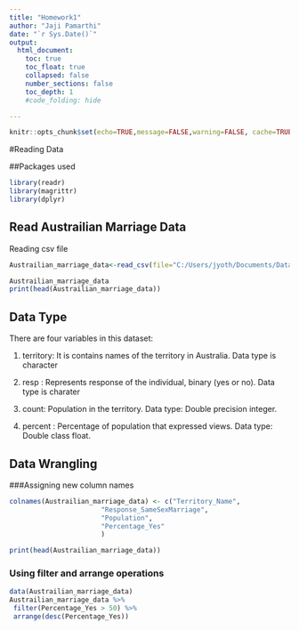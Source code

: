 ```yaml
---
title: "Homework1"
author: "Jaji Pamarthi"
date: "`r Sys.Date()`"
output:
  html_document:
    toc: true
    toc_float: true
    collapsed: false
    number_sections: false
    toc_depth: 1
    #code_folding: hide

---
```


```r
knitr::opts_chunk$set(echo=TRUE,message=FALSE,warning=FALSE, cache=TRUE)
```


#Reading Data 

##Packages used

```r
library(readr)
library(magrittr)
library(dplyr)
```

## Read Austrailian Marriage Data 

Reading csv file
```r
Austrailian_marriage_data<-read_csv(file="C:/Users/jyoth/Documents/Data/australian_marriage_tidy - australian_marriage_tidy.csv")

Austrailian_marriage_data
print(head(Austrailian_marriage_data))

```
## Data Type

There are four variables in this dataset: 

1. territory: It is contains names of the territory in Australia. Data type is character 

2. resp : Represents response of the individual, binary (yes or no). Data type is charater

3. count: Population in the territory. Data type: Double precision integer.

4. percent : Percentage of population that expressed views. Data type: Double class float.

## Data Wrangling 

###Assigning new column names

```r
colnames(Austrailian_marriage_data) <- c("Territory_Name",
                       "Response_SameSexMarriage",
                       "Population",
                       "Percentage_Yes"
                       )

print(head(Austrailian_marriage_data))
```
### Using filter and arrange operations
```r

data(Austrailian_marriage_data)
Austrailian_marriage_data %>%
 filter(Percentage_Yes > 50) %>%
 arrange(desc(Percentage_Yes))
```
